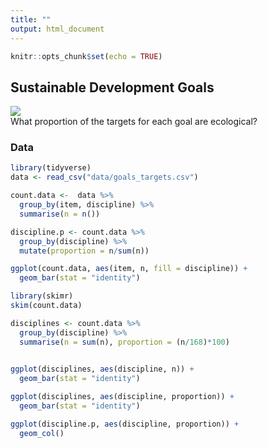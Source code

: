 ```yaml
---
title: ""
output: html_document
---
```


```r
knitr::opts_chunk$set(echo = TRUE)
```

## Sustainable Development Goals  


![](./SDGS.png)  
What proportion of the targets for each goal are ecological?

### Data

```r
library(tidyverse)
data <- read_csv("data/goals_targets.csv")

count.data <-  data %>%
  group_by(item, discipline) %>%
  summarise(n = n())

discipline.p <- count.data %>%
  group_by(discipline) %>%
  mutate(proportion = n/sum(n))

ggplot(count.data, aes(item, n, fill = discipline)) +
  geom_bar(stat = "identity")

library(skimr)
skim(count.data)

disciplines <- count.data %>%
  group_by(discipline) %>%
  summarise(n = sum(n), proportion = (n/168)*100)
  

ggplot(disciplines, aes(discipline, n)) +
  geom_bar(stat = "identity")

ggplot(disciplines, aes(discipline, proportion)) +
  geom_bar(stat = "identity")

ggplot(discipline.p, aes(discipline, proportion)) +
  geom_col()
```

